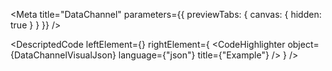 
<Meta title="DataChannel" parameters={{ previewTabs: { canvas: { hidden: true } } }} />

<DescriptedCode
  leftElement={<DataChannelDesc />}
  rightElement={
    <CodeHighlighter
      object={DataChannelVisualJson}
      language={"json"}
      title={"Example"}
    />
  }
/>
